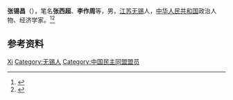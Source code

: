 '''张锡昌'''（{{bd|1902年||1980年|}}），笔名'''张西超'''、'''李作周'''等，男，[[江苏|江苏]][[无锡县|无锡]]人，[[中华人民共和国|中华人民共和国]]政治人物、经济学家。<ref>{{Cite book|title=浙江民国人物大辞典|author=林吕建主编|publisher=浙江大学出版社|year=2013|isbn=|location=杭州|pages=}}</ref><ref>{{Cite book|title=20世纪中华人物名字号辞典|author=周家珍编著|publisher=法律出版社|year=2000|isbn=9787503628320|location=北京|pages=}}</ref>

== 参考资料 ==
{{reflist}}

{{Authority control}}
{{DEFAULTSORT:Zhang张}}
[[Category:张姓|Xi]]
[[Category:无锡人|Category:无锡人]]
[[Category:中国民主同盟盟员|Category:中国民主同盟盟员]]

{{中国人物小作品}}